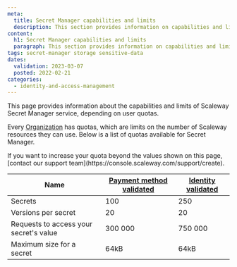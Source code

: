 ```yaml
---
meta:
  title: Secret Manager capabilities and limits
  description: This section provides information on capabilities and limits regarding Secret Manager
content:
  h1: Secret Manager capabilities and limits
  paragraph: This section provides information on capabilities and limits regarding Secret Manager
tags: secret-manager storage sensitive-data
dates:
  validation: 2023-03-07
  posted: 2022-02-21
categories:
  - identity-and-access-management
---
```


This page provides information about the capabilities and limits of Scaleway Secret Manager service, depending on user quotas.

Every [Organization](/console/my-account/concepts/#organization) has quotas, which are limits on the number of Scaleway resources they can use. Below is a list of quotas available for Secret Manager.

<Message type="note">
 If you want to increase your quota beyond the values shown on this page, [contact our support team](https://console.scaleway.com/support/create).
</Message>

| Name                                   | [Payment method validated](/console/my-account/how-to/manage-billing-information/#how-to-add-a-credit-card) | [Identity validated](https://www.scaleway.com/docs/console/my-account/how-to/verify-identity/) |
|----------------------------------------|---------------------------------------------------------------------------------------------------------------------------------------------|---------------------------------------------------------------------------------------------------|
| Secrets                                | 100                                                                                                                                         | 250                                                                                               |
| Versions per secret                    | 20                                                                                                                                          | 20                                                                                                |
| Requests to access your secret's value | 300 000                                                                                                                                     | 750 000                                                                                           |
| Maximum size for a secret              | 64kB                                                                                                                                        | 64kB                                                                                              |

